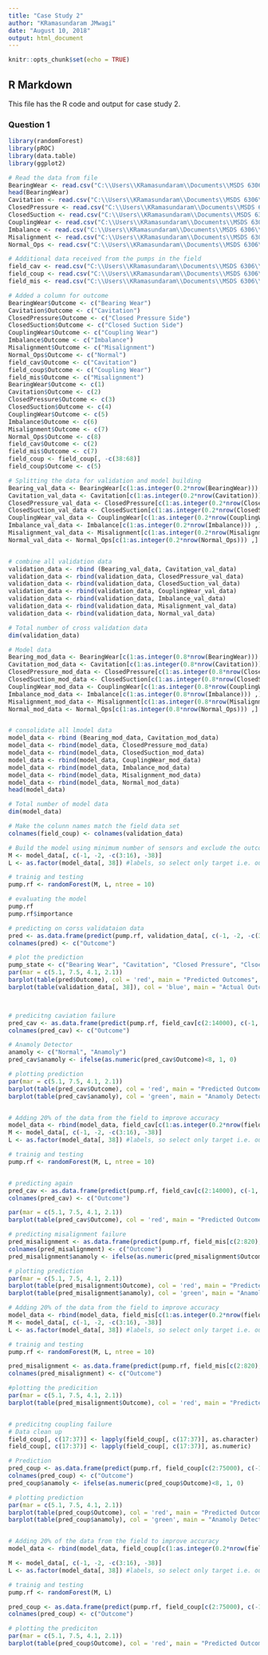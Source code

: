 ---
title: "Case Study 2"
author: "KRamasundaram JMwagi"
date: "August 10, 2018"
output: html_document
---


```{r setup, include=FALSE}
knitr::opts_chunk$set(echo = TRUE)
```

## R Markdown
This file has the R code and output for case study 2.

### Question 1



```{r}
library(randomForest)
library(pROC)
library(data.table)
library(ggplot2)

# Read the data from file
BearingWear <- read.csv("C:\\Users\\KRamasundaram\\Documents\\MSDS 6306\\Case Study 2\\Data Set\\Bearing_Wear.csv")
head(BearingWear)
Cavitation <- read.csv("C:\\Users\\KRamasundaram\\Documents\\MSDS 6306\\Case Study 2\\Data Set\\Cavitation.csv")
ClosedPressure <- read.csv("C:\\Users\\KRamasundaram\\Documents\\MSDS 6306\\Case Study 2\\Data Set\\Closed_pressure_side.csv")
ClosedSuction <- read.csv("C:\\Users\\KRamasundaram\\Documents\\MSDS 6306\\Case Study 2\\Data Set\\Closed_Suction_Side.csv")
CouplingWear <- read.csv("C:\\Users\\KRamasundaram\\Documents\\MSDS 6306\\Case Study 2\\Data Set\\Coupling_Wear.csv")
Imbalance <- read.csv("C:\\Users\\KRamasundaram\\Documents\\MSDS 6306\\Case Study 2\\Data Set\\Imbalance.csv")
Misalignment <- read.csv("C:\\Users\\KRamasundaram\\Documents\\MSDS 6306\\Case Study 2\\Data Set\\Misalignment.csv")
Normal_Ops <- read.csv("C:\\Users\\KRamasundaram\\Documents\\MSDS 6306\\Case Study 2\\Data Set\\Normal_Operation.csv")

# Additional data received from the pumps in the field
field_cav <- read.csv("C:\\Users\\KRamasundaram\\Documents\\MSDS 6306\\Case Study 2\\Data Set\\Cavitation_2.csv")
field_coup <- read.csv("C:\\Users\\KRamasundaram\\Documents\\MSDS 6306\\Case Study 2\\Data Set\\Coupling_Wear_4.csv")
field_mis <- read.csv("C:\\Users\\KRamasundaram\\Documents\\MSDS 6306\\Case Study 2\\Data Set\\Misalignment_2.csv")

# Added a column for outcome
BearingWear$Outcome <- c("Bearing Wear")
Cavitation$Outcome <- c("Cavitation")
ClosedPressure$Outcome <- c("Closed Pressure Side")
ClosedSuction$Outcome <- c("Closed Suction Side")
CouplingWear$Outcome <- c("Coupling Wear")
Imbalance$Outcome <- c("Imbalance")
Misalignment$Outcome <- c("Misalignment")
Normal_Ops$Outcome <- c("Normal")
field_cav$Outcome <- c("Cavitation")
field_coup$Outcome <- c("Coupling Wear")
field_mis$Outcome <- c("Misalignment")
BearingWear$Outcome <- c(1)
Cavitation$Outcome <- c(2)
ClosedPressure$Outcome <- c(3)
ClosedSuction$Outcome <- c(4)
CouplingWear$Outcome <- c(5)
Imbalance$Outcome <- c(6)
Misalignment$Outcome <- c(7)
Normal_Ops$Outcome <- c(8)
field_cav$Outcome <- c(2)
field_mis$Outcome <- c(7)
field_coup <- field_coup[, -c(38:68)]
field_coup$Outcome <- c(5)

# Splitting the data for validation and model building
Bearing_val_data <- BearingWear[c(1:as.integer(0.2*nrow(BearingWear))) ,]
Cavitation_val_data <- Cavitation[c(1:as.integer(0.2*nrow(Cavitation))) ,]
ClosedPressure_val_data <- ClosedPressure[c(1:as.integer(0.2*nrow(ClosedPressure))) ,]
ClosedSuction_val_data <- ClosedSuction[c(1:as.integer(0.2*nrow(ClosedSuction))) ,]
CouplingWear_val_data <- CouplingWear[c(1:as.integer(0.2*nrow(CouplingWear))) ,]
Imbalance_val_data <- Imbalance[c(1:as.integer(0.2*nrow(Imbalance))) ,]
Misalignment_val_data <- Misalignment[c(1:as.integer(0.2*nrow(Misalignment))) ,]
Normal_val_data <- Normal_Ops[c(1:as.integer(0.2*nrow(Normal_Ops))) ,]


# combine all validation data
validation_data <- rbind (Bearing_val_data, Cavitation_val_data)
validation_data <- rbind(validation_data, ClosedPressure_val_data)
validation_data <- rbind(validation_data, ClosedSuction_val_data)
validation_data <- rbind(validation_data, CouplingWear_val_data)
validation_data <- rbind(validation_data, Imbalance_val_data)
validation_data <- rbind(validation_data, Misalignment_val_data)
validation_data <- rbind(validation_data, Normal_val_data)

# Total number of cross validation data
dim(validation_data)

# Model data
Bearing_mod_data <- BearingWear[c(1:as.integer(0.8*nrow(BearingWear))) ,]
Cavitation_mod_data <- Cavitation[c(1:as.integer(0.8*nrow(Cavitation))) ,]
ClosedPressure_mod_data <- ClosedPressure[c(1:as.integer(0.8*nrow(ClosedPressure))) ,]
ClosedSuction_mod_data <- ClosedSuction[c(1:as.integer(0.8*nrow(ClosedSuction))) ,]
CouplingWear_mod_data <- CouplingWear[c(1:as.integer(0.8*nrow(CouplingWear))) ,]
Imbalance_mod_data <- Imbalance[c(1:as.integer(0.8*nrow(Imbalance))) ,]
Misalignment_mod_data <- Misalignment[c(1:as.integer(0.8*nrow(Misalignment))) ,]
Normal_mod_data <- Normal_Ops[c(1:as.integer(0.8*nrow(Normal_Ops))) ,]


# consolidate all lmodel data
model_data <- rbind (Bearing_mod_data, Cavitation_mod_data)
model_data <- rbind(model_data, ClosedPressure_mod_data)
model_data <- rbind(model_data, ClosedSuction_mod_data)
model_data <- rbind(model_data, CouplingWear_mod_data)
model_data <- rbind(model_data, Imbalance_mod_data)
model_data <- rbind(model_data, Misalignment_mod_data)
model_data <- rbind(model_data, Normal_mod_data)
head(model_data)

# Total number of model data
dim(model_data)

# Make the colunn names match the field data set
colnames(field_coup) <- colnames(validation_data)

# Build the model using minimum number of sensors and exclude the outcomes
M <- model_data[, c(-1, -2, -c(3:16), -38)] 
L <- as.factor(model_data[, 38]) #labels, so select only target i.e. outcome

# trainig and testing
pump.rf <- randomForest(M, L, ntree = 10)

# evaluating the model
pump.rf
pump.rf$importance

# predicting on corss validataion data
pred <- as.data.frame(predict(pump.rf, validation_data[, c(-1, -2, -c(3:16) -38)]))
colnames(pred) <- c("Outcome")

# plot the prediction
pump_state <- c("Bearing Wear", "Cavitation", "Closed Pressure", "Clsoed Suction", "Coupling Wear", "Imbalnce", "Misalignment", "Normal")
par(mar = c(5.1, 7.5, 4.1, 2.1))
barplot(table(pred$Outcome), col = 'red', main = "Predicted Outcomes", xlab = "Occurances", names.arg= pump_state, horiz = TRUE, las = 1)
barplot(table(validation_data[, 38]), col = 'blue', main = "Actual Outcomes", xlab = "Occurances", names.arg= pump_state, horiz = TRUE, las = 1)



# predicitng caviation failure
pred_cav <- as.data.frame(predict(pump.rf, field_cav[c(2:14000), c(-1, -2, -(3:16),-38)]))
colnames(pred_cav) <- c("Outcome")

# Anamoly Detector
anamoly <- c("Normal", "Anamoly")
pred_cav$anamoly <- ifelse(as.numeric(pred_cav$Outcome)<8, 1, 0)

# plotting prediction
par(mar = c(5.1, 7.5, 4.1, 2.1))
barplot(table(pred_cav$Outcome), col = 'red', main = "Predicted Outcomes Using Lab Data For Cavitation", xlab = "Occurances", names.arg= pump_state, horiz = TRUE, las = 1)
barplot(table(pred_cav$anamoly), col = 'green', main = "Anamoly Detector for Cavitation Data", names.arg = anamoly,  horiz = TRUE, las = 1)


# Adding 20% of the data from the field to improve accuracy
model_data <- rbind(model_data, field_cav[c(1:as.integer(0.2*nrow(field_cav))) ,])
M <- model_data[, c(-1, -2, -c(3:16), -38)] 
L <- as.factor(model_data[, 38]) #labels, so select only target i.e. outcome

# trainig and testing
pump.rf <- randomForest(M, L, ntree = 10)


# predicting again
pred_cav <- as.data.frame(predict(pump.rf, field_cav[c(2:14000), c(-1, -2, -(3:16),-38)]))
colnames(pred_cav) <- c("Outcome")

par(mar = c(5.1, 7.5, 4.1, 2.1))
barplot(table(pred_cav$Outcome), col = 'red', main = "Predicted Outcomes Adding 20% of Field Data to Model for Cavitation", xlab = "Occurances", names.arg= pump_state, horiz = TRUE, las = 1)

# predicting misalignment failure
pred_misalignment <- as.data.frame(predict(pump.rf, field_mis[c(2:820), c(-1, -2, -(3:16),-38)]))
colnames(pred_misalignment) <- c("Outcome")
pred_misalignment$anamoly <- ifelse(as.numeric(pred_misalignment$Outcome)<8, 1, 0)

# plotting prediction
par(mar = c(5.1, 7.5, 4.1, 2.1))
barplot(table(pred_misalignment$Outcome), col = 'red', main = "Predicted Outcomes Using Lab Data For Misalignment", xlab = "Occurances", names.arg= pump_state, horiz = TRUE, las = 1)
barplot(table(pred_misalignment$anamoly), col = 'green', main = "Anamoly Detector for Misalignment Data", names.arg = anamoly,  horiz = TRUE, las = 1)

# Adding 20% of the data from the field to improve accuracy
model_data <- rbind(model_data, field_mis[c(1:as.integer(0.2*nrow(field_mis))) ,])
M <- model_data[, c(-1, -2, -c(3:16), -38)] 
L <- as.factor(model_data[, 38]) #labels, so select only target i.e. outcome

# trainig and testing
pump.rf <- randomForest(M, L, ntree = 10)

pred_misalignment <- as.data.frame(predict(pump.rf, field_mis[c(2:820), c(-1, -2, -(3:16),-38)]))
colnames(pred_misalignment) <- c("Outcome")

#plotting the predicition
par(mar = c(5.1, 7.5, 4.1, 2.1))
barplot(table(pred_misalignment$Outcome), col = 'red', main = "Predicted Outcomes After Adding 20% Field Data For Misalignment", xlab = "Occurances", names.arg= pump_state, horiz = TRUE, las = 1)


# predicitng coupling failure
# Data clean up
field_coup[, c(17:37)] <- lapply(field_coup[, c(17:37)], as.character)
field_coup[, c(17:37)] <- lapply(field_coup[, c(17:37)], as.numeric)

# Prediction
pred_coup <- as.data.frame(predict(pump.rf, field_coup[c(2:75000), c(-1, -2, -(3:16),-38)]))
colnames(pred_coup) <- c("Outcome")
pred_coup$anamoly <- ifelse(as.numeric(pred_coup$Outcome)<8, 1, 0)

# plotting prediction
par(mar = c(5.1, 7.5, 4.1, 2.1))
barplot(table(pred_coup$Outcome), col = 'red', main = "Predicted Outcomes Using Lab Data For Coupling Failure", xlab = "Occurances", names.arg= pump_state, horiz = TRUE, las = 1)
barplot(table(pred_coup$anamoly), col = 'green', main = "Anamoly Detector for Coupling Data", names.arg = "Anamoly",  horiz = TRUE, las = 1)


# Adding 20% of the data from the field to improve accuracy
model_data <- rbind(model_data, field_coup[c(1:as.integer(0.2*nrow(field_coup))) ,])

M <- model_data[, c(-1, -2, -c(3:16), -38)] 
L <- as.factor(model_data[, 38]) #labels, so select only target i.e. outcome

# trainig and testing
pump.rf <- randomForest(M, L)

pred_coup <- as.data.frame(predict(pump.rf, field_coup[c(2:75000), c(-1, -2, -(3:16),-38)]))
colnames(pred_coup) <- c("Outcome")

# plotting the prediciton
par(mar = c(5.1, 7.5, 4.1, 2.1))
barplot(table(pred_coup$Outcome), col = 'red', main = "Predicted Outcomes After Adding 20% Field Data For Coupling Failure", xlab = "Occurances", names.arg= pump_state, horiz = TRUE, las = 1)


```